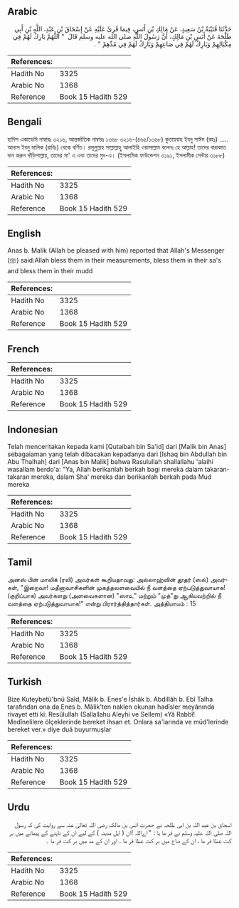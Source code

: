 ## Arabic


<div dir="rtl" lang="ar" style={{fontSize:'larger',backgroundColor:'#f8f9fa',padding:20}}>
حَدَّثَنَا قُتَيْبَةُ بْنُ سَعِيدٍ، عَنْ مَالِكِ بْنِ أَنَسٍ، فِيمَا قُرِئَ عَلَيْهِ عَنْ إِسْحَاقَ بْنِ عَبْدِ، اللَّهِ بْنِ أَبِي طَلْحَةَ عَنْ أَنَسِ بْنِ مَالِكٍ، أَنَّ رَسُولَ اللَّهِ صلى الله عليه وسلم قَالَ ‏ "‏ اللَّهُمَّ بَارِكْ لَهُمْ فِي مِكْيَالِهِمْ وَبَارِكْ لَهُمْ فِي صَاعِهِمْ وَبَارِكْ لَهُمْ فِي مُدِّهِمْ ‏"‏ ‏.‏
</div>
<div style={{backgroundColor:'#f8f9fa',padding:20, marginBottom: 10}}><table> <thead> <tr> <th>References:</th> <th></th> </tr> </thead> <tbody><tr><td>Hadith No</td><td>3325</td></tr><tr><td>Arabic No</td><td>1368</td></tr><tr><td>Reference</td><td>Book 15 Hadith 529</td></tr></tbody></table></div>

## Bengali


<div dir="ltr" lang="bn" style={{fontSize:'larger',backgroundColor:'#f8f9fa',padding:20}}>
হাদিস একাডেমি নাম্বারঃ ৩২১৬, আন্তর্জাতিক নাম্বারঃ ১৩৬৮ ৩২১৬-(৪৬৫/১৩৬৮) কুতায়বাহ ইবনু সাঈদ (রহঃ) ..... আনাস ইবনু মালিক (রাযিঃ) থেকে বর্ণিত। রসূলুল্লাহ সাল্লাল্লাহু আলাইহি ওয়াসাল্লাম বলেনঃ হে আল্লাহ! তাদের বারাকাত দান করুন দাঁড়িপাল্লায়, তাদের সা' এ এবং তাদের মুদ-এ। (ইসলামিক ফাউন্ডেশন ৩১৯১, ইসলামীক সেন্টার ৩১৮৮)
</div>
<div style={{backgroundColor:'#f8f9fa',padding:20, marginBottom: 10}}><table> <thead> <tr> <th>References:</th> <th></th> </tr> </thead> <tbody><tr><td>Hadith No</td><td>3325</td></tr><tr><td>Arabic No</td><td>1368</td></tr><tr><td>Reference</td><td>Book 15 Hadith 529</td></tr></tbody></table></div>

## English


<div dir="ltr" lang="en" style={{fontSize:'larger',backgroundColor:'#f8f9fa',padding:20}}>
Anas b. Malik (Allah be pleased with him) reported that Allah's Messenger (ﷺ) said:Allah bless them in their measurements, bless them in their sa's and bless them in their mudd
</div>
<div style={{backgroundColor:'#f8f9fa',padding:20, marginBottom: 10}}><table> <thead> <tr> <th>References:</th> <th></th> </tr> </thead> <tbody><tr><td>Hadith No</td><td>3325</td></tr><tr><td>Arabic No</td><td>1368</td></tr><tr><td>Reference</td><td>Book 15 Hadith 529</td></tr></tbody></table></div>

## French


<div dir="ltr" lang="fr" style={{fontSize:'larger',backgroundColor:'#f8f9fa',padding:20}}>

</div>
<div style={{backgroundColor:'#f8f9fa',padding:20, marginBottom: 10}}><table> <thead> <tr> <th>References:</th> <th></th> </tr> </thead> <tbody><tr><td>Hadith No</td><td>3325</td></tr><tr><td>Arabic No</td><td>1368</td></tr><tr><td>Reference</td><td>Book 15 Hadith 529</td></tr></tbody></table></div>

## Indonesian


<div dir="ltr" lang="id" style={{fontSize:'larger',backgroundColor:'#f8f9fa',padding:20}}>
Telah menceritakan kepada kami [Qutaibah bin Sa'id] dari [Malik bin Anas] sebagaiaman yang telah dibacakan kepadanya dari [Ishaq bin Abdullah bin Abu Thalhah] dari [Anas bin Malik] bahwa Rasulullah shallallahu 'alaihi wasallam berdo'a: "Ya, Allah berikanlah berkah bagi mereka dalam takaran-takaran mereka, dalam Sha' mereka dan berikanlah berkah pada Mud mereka
</div>
<div style={{backgroundColor:'#f8f9fa',padding:20, marginBottom: 10}}><table> <thead> <tr> <th>References:</th> <th></th> </tr> </thead> <tbody><tr><td>Hadith No</td><td>3325</td></tr><tr><td>Arabic No</td><td>1368</td></tr><tr><td>Reference</td><td>Book 15 Hadith 529</td></tr></tbody></table></div>

## Tamil


<div dir="ltr" lang="ta" style={{fontSize:'larger',backgroundColor:'#f8f9fa',padding:20}}>
அனஸ் பின் மாலிக் (ரலி) அவர்கள் கூறியதாவது: அல்லாஹ்வின் தூதர் (ஸல்) அவர்கள், "இறைவா! மதீனாவாசிகளின் முகத்தலளவையில் நீ வளத்தை ஏற்படுத்துவாயாக! (குறிப்பாக) அவர்களது (அளவைகளான) "ஸாஉ" மற்றும் "முத்"து ஆகியவற்றில் நீ வளத்தை ஏற்படுத்துவாயாக!" என்று பிரார்த்தித்தார்கள். அத்தியாயம் : 15
</div>
<div style={{backgroundColor:'#f8f9fa',padding:20, marginBottom: 10}}><table> <thead> <tr> <th>References:</th> <th></th> </tr> </thead> <tbody><tr><td>Hadith No</td><td>3325</td></tr><tr><td>Arabic No</td><td>1368</td></tr><tr><td>Reference</td><td>Book 15 Hadith 529</td></tr></tbody></table></div>

## Turkish


<div dir="ltr" lang="tr" style={{fontSize:'larger',backgroundColor:'#f8f9fa',padding:20}}>
Bize Kuteybetü'bnü Saîd, Mâlik b. Enes'e İshâk b. Abdillâh b. Ebî Talha tarafından ona da Enes b. Mâlik'ten naklen okunan hadîsler meyânında rivayet etti ki: Resûlullah (Sallallahu Aleyhi ve Sellem) «Yâ Rabbî! Medînelilere ölçeklerinde bereket ihsan et. Onlara sa'larında ve müd'lerinde bereket ver.» diye duâ buyurmuşlar
</div>
<div style={{backgroundColor:'#f8f9fa',padding:20, marginBottom: 10}}><table> <thead> <tr> <th>References:</th> <th></th> </tr> </thead> <tbody><tr><td>Hadith No</td><td>3325</td></tr><tr><td>Arabic No</td><td>1368</td></tr><tr><td>Reference</td><td>Book 15 Hadith 529</td></tr></tbody></table></div>

## Urdu


<div dir="rtl" lang="ur" style={{fontSize:'larger',backgroundColor:'#f8f9fa',padding:20}}>
اسحاق بن عبد اللہ بن ابی طلحہ نے حجرت انس بن مالک رضی اللہ تعالیٰ عنہ سے روایت کی کہ رسول اللہ صلی اللہ علیہ وسلم نے فر ما یا : " اےاللہ !ان ( اہل مدینہ ) کے لیے ان کے ناپنے کے پیمانے میں بر کت عطا فر ما ، ان کے صاع میں بر کت عطا فر ما ۔ اور ان کے مد میں بر کت فر ما ۔
</div>
<div style={{backgroundColor:'#f8f9fa',padding:20, marginBottom: 10}}><table> <thead> <tr> <th>References:</th> <th></th> </tr> </thead> <tbody><tr><td>Hadith No</td><td>3325</td></tr><tr><td>Arabic No</td><td>1368</td></tr><tr><td>Reference</td><td>Book 15 Hadith 529</td></tr></tbody></table></div>